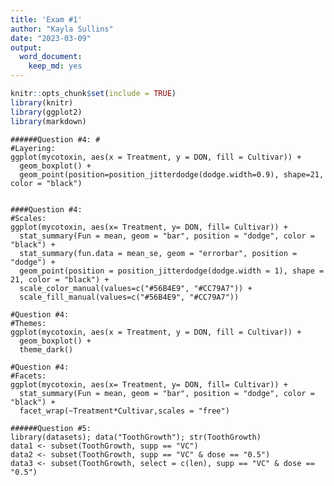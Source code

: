 ```yaml
---
title: 'Exam #1' 
author: "Kayla Sullins"
date: "2023-03-09"
output: 
  word_document: 
    keep_md: yes
---
```


```r
knitr::opts_chunk$set(include = TRUE)
library(knitr)
library(ggplot2)
library(markdown)
```


```Layering
######Question #4: #
#Layering: 
ggplot(mycotoxin, aes(x = Treatment, y = DON, fill = Cultivar)) +
  geom_boxplot() +
  geom_point(position=position_jitterdodge(dodge.width=0.9), shape=21, color = "black") 


```
```Scales
####Question #4: 
#Scales: 
ggplot(mycotoxin, aes(x= Treatment, y= DON, fill= Cultivar)) + 
  stat_summary(Fun = mean, geom = "bar", position = "dodge", color = "black") +
  stat_summary(fun.data = mean_se, geom = "errorbar", position = "dodge") +
  geom_point(position = position_jitterdodge(dodge.width = 1), shape = 21, color = "black") +
  scale_color_manual(values=c("#56B4E9", "#CC79A7")) +
  scale_fill_manual(values=c("#56B4E9", "#CC79A7"))

```
```Themes
#Question #4: 
#Themes: 
ggplot(mycotoxin, aes(x = Treatment, y = DON, fill = Cultivar)) + 
  geom_boxplot() +
  theme_dark()

```
```Facets
#Question #4: 
#Facets: 
ggplot(mycotoxin, aes(x= Treatment, y= DON, fill= Cultivar)) +
  stat_summary(Fun = mean, geom = "bar", position = "dodge", color = "black") +
  facet_wrap(~Treatment*Cultivar,scales = "free")

```
```Question
######Question #5:   
library(datasets); data("ToothGrowth"); str(ToothGrowth)
data1 <- subset(ToothGrowth, supp == "VC")
data2 <- subset(ToothGrowth, supp == "VC" & dose == "0.5")
data3 <- subset(ToothGrowth, select = c(len), supp == "VC" & dose == "0.5")

```

